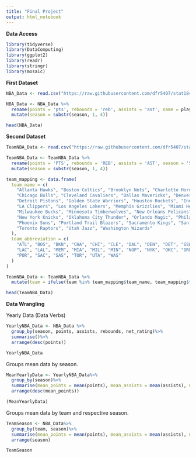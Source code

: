 ---
title: "Final Project"
output: html_notebook
---

**Data Access**

```{r}
library(tidyverse)
library(DataComputing)
library(ggplot2)
library(readr)
library(stringr)
library(mosaic)
```


**First Dataset**
```{r}
NBA_Data <- read.csv("https://raw.githubusercontent.com/dfr5407/stat184/main/datasets/all_seasons.csv")

NBA_Data <- NBA_Data %>%
  rename(points = 'pts', rebounds = 'reb', assists = 'ast', name = player_name, team = team_abbreviation, height = player_height, weight = player_weight)%>%
  mutate(season = substr(season, 1, 4))

head(NBA_Data)

```


**Second Dataset**
```{r}
TeamNBA_Data <- read.csv("https://raw.githubusercontent.com/dfr5407/stat184/main/datasets/NBA_Team_Stats.csv")

TeamNBA_Data <- TeamNBA_Data %>%
  rename(points = 'PTS', rebounds = 'REB', assists = 'AST', season = 'SEASON', team = 'TEAM')%>%
  mutate(season = substr(season, 1, 4))

team_mapping <- data.frame(
  team_name = c(
    "Atlanta Hawks", "Boston Celtics", "Brooklyn Nets", "Charlotte Hornets", 
    "Chicago Bulls", "Cleveland Cavaliers", "Dallas Mavericks", "Denver Nuggets",
    "Detroit Pistons", "Golden State Warriors", "Houston Rockets", "Indiana Pacers",
    "LA Clippers", "Los Angeles Lakers", "Memphis Grizzlies", "Miami Heat",
    "Milwaukee Bucks", "Minnesota Timberwolves", "New Orleans Pelicans", 
    "New York Knicks", "Oklahoma City Thunder", "Orlando Magic", "Philadelphia 76ers",
    "Phoenix Suns", "Portland Trail Blazers", "Sacramento Kings", "San Antonio Spurs",
    "Toronto Raptors", "Utah Jazz", "Washington Wizards"
  ),
  team_abbreviation = c(
    "ATL", "BOS", "BKN", "CHA", "CHI", "CLE", "DAL", "DEN", "DET", "GSW", "HOU", "IND",
    "LAC", "LAL", "MEM", "MIA", "MIL", "MIN", "NOP", "NYK", "OKC", "ORL", "PHI", "PHX",
    "POR", "SAC", "SAS", "TOR", "UTA", "WAS"
  )
)

TeamNBA_Data <- TeamNBA_Data %>%
  mutate(team = ifelse(team %in% team_mapping$team_name, team_mapping$team_abbreviation[match(team, team_mapping$team_name)], team))

head(TeamNBA_Data)

```

**Data Wrangling**


Yearly Data (Data Verbs)
```{r}
YearlyNBA_Data <- NBA_Data %>%
  group_by(season, points, assists, rebounds, net_rating)%>%
  summarise()%>%
  arrange(desc(points))

YearlyNBA_Data
```

Groups mean data by season.
```{r}
MeanYearlyData <- YearlyNBA_Data%>%
  group_by(season)%>%
  summarise(mean_points = mean(points), mean_assists = mean(assists), mean_rebounds = mean(rebounds))%>%
  arrange(desc(mean_points))

(MeanYearlyData)
```

Groups mean data by team and respective season.
```{r}
TeamSeason <- NBA_Data%>%
  group_by(team, season)%>%
  summarise(mean_points = mean(points), mean_assists = mean(assists), mean_rebounds = mean(rebounds))%>%
  arrange(season)

TeamSeason

```

